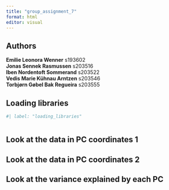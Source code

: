 ```yaml
---
title: "group_assignment_7"
format: html
editor: visual
---
```


## Authors

**Emilie Leonora Wenner** s193602\
**Jonas Sennek Rasmussen** s203516\
**Iben Nordentoft Sommerand** s203522\
**Vedis Marie Kühnau Arntzen** s203546\
**Torbjørn Gøbel Bak Regueira** s203555

## Loading libraries

```r
#| label: "loading_libraries"



```

## Look at the data in PC coordinates 1

## Look at the data in PC coordinates 2

## Look at the variance explained by each PC
